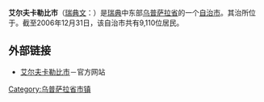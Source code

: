 
{{Update|date=2018年8月}}{{unreferenced|time=2009-6-14}}
{{Infobox_Kommun|
fullname=Älvkarleby kommun|
coatofarms=[[Image:Älvkarleby_vapen.svg|100px]]|
county=[[乌普萨拉省|乌普萨拉省]]|
province=[[乌普兰|乌普兰]]|
capital={{link-en|斯屈特谢尔|Skutskär}}|
map=[[Image:Älvkarleby_Municipality_in_Uppsala_County.png|200px]]|
arearank=第244名|
area=235.21|
arealand=213.37|
populationrank=第234名|
population=9,110|
densityrank=第101名|
populationdensity=42.7|
website=http://www.alvkarleby.se/|
footnotes=面积与人口统计数据来自[[瑞典统计局|瑞典统计局]]，截至2006年12月31日}}

'''艾尔夫卡勒比市'''（[[瑞典文|瑞典文]]：{{lang|sv|''Älvkarleby kommun''}}）是[[瑞典|瑞典]]中东部[[乌普萨拉省|乌普萨拉省]]的一个[[瑞典自治市|自治市]]。其治所位于{{link-en|斯屈特谢尔|Skutskär}}。截至2006年12月31日，该自治市共有9,110位居民。

== 外部链接 ==
*[http://www.alvkarleby.se/ 艾尔夫卡勒比市]－官方网站

{{Uppsala County}}

{{coord|60|38|N|17|25|E|region:SE_type:adm2nd|display=title}}

{{DEFAULTSORT:Alvkarleby Municipality}}
[[Category:乌普萨拉省市镇|Category:乌普萨拉省市镇]]